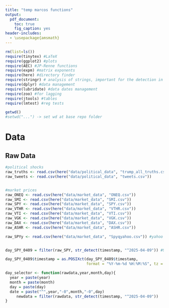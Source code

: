 ```yaml
---
title: "temp marcos functions"
output:
  pdf_document: 
    toc: true
    fig_caption: yes
header-includes:
  - \usepackage{amsmath}
---
```

\newpage

```r
rm(list=ls())
require(tinytex) #LaTeX
require(ggplot2) #plots
require(AEC) #JP-Renne functions
require(expm) #matrix exponents
require(here) #directory finder
require(stringr) # analysis of strings, important for the detection in tweets
require(dplyr) #data management
require(lubridate) #data dates management
require(zoo) #for lagging
require(jtools) #tables
require(lmtest) #reg tests

getwd()
#setwd("...") -> set wd at base repo folder
```

# Data 

## Raw Data
```r

#political shocks
raw_truths <- read.csv(here("data/political_data", "trump_all_truths.csv"))
raw_tweets <- read.csv(here("data/political_data", "tweets.csv"))


#market prices
raw_ONEQ <- read.csv(here("data/market_data", "ONEQ.csv"))
raw_SMI <- read.csv(here("data/market_data", "SMI.csv"))
raw_SPY <- read.csv(here("data/market_data", "SPY.csv")) 
raw_VTHR <- read.csv(here("data/market_data", "VTHR.csv"))
raw_VTI <- read.csv(here("data/market_data", "VTI.csv"))
raw_VGK <- read.csv(here("data/market_data", "VGK.csv"))
raw_DAX <- read.csv(here("data/market_data", "DAX.csv"))
raw_ASHR <- read.csv(here("data/market_data", "ASHR.csv"))

raw_SPYy <- read.csv(here("data/market_data", "Spyqyahoo.csv")) #yahoo

```


```r

```



```r



day_SPY_0409 = filter(raw_SPY, str_detect(timestamp, "^2025-04-09")) #9th of april

day_SPY_0409$timestamp = as.POSIXct(day_SPY_0409$timestamp, 
                                    format = "%Y-%m-%d %H:%M:%S", tz = "EST")

day_selector <- function(rawdata,year,month,day){
  year = paste(year)   
  month = paste(month)
  day = paste(day)
  date = paste("^",year,"-0",month,"-0",day)
     newdata = filter(rawdata, str_detect(timestamp, "^2025-04-09"))
}


```













